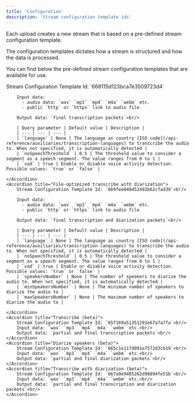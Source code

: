 ```yaml
---
title: 'Configuration'
description: 'Stream configuration template ids'
---
```


<p>
    Each upload creates a new stream that is based on a pre-defined stream configuration template.
</p>
<p>
    The configuration templates dictates how a stream is structured and how the data is processed.
</p>
<p>
    You can find below the pre-defined stream configuration templates that are available for use.
</p>

<AccordionGroup>
    <Accordion title="File-optimized transcribe">
        Stream Configuration Template Id: `668115d123bca7e3509723d4`<br/>

        Input data:
          - audio data: `wav` `mp3` `mp4` `m4a` `webm` etc.
          - public `http` or `https` link to audio file

        Output data: `final transcription packets`<br/>

        | Query parameter | Default value | Description |
        | --- | --- | --- |
        | `language` | None | The language as country [ISO code](/api-reference/auxiliaries/transcription-languages) to transcribe the audio to. When not specified, it is automatically detected |
        | `noSpeechThreshold` | 0.5 | The threshold value to consider a segment as a speech segment. The value ranges from 0 to 1 |
        | `vad` | true | Enable or disable voice activity detection. Possible values: `true` or `false` |

    </Accordion>
    <Accordion title="File-optimized transcribe with diarization">
        Stream Configuration Template Id: `669fee048452492b62cfad39`<br/>

        Input data:
          - audio data: `wav` `mp3` `mp4` `m4a` `webm` etc.
          - public `http` or `https` link to audio file

        Output data: `final transcription and diarization packets`<br/>

        | Query parameter | Default value | Description |
        | --- | --- | --- |
        | `language` | None | The language as country [ISO code](/api-reference/auxiliaries/transcription-languages) to transcribe the audio to. When not specified, it is automatically detected |
        | `noSpeechThreshold` | 0.5 | The threshold value to consider a segment as a speech segment. The value ranges from 0 to 1 |
        | `vad` | true | Enable or disable voice activity detection. Possible values: `true` or `false` |
        | `speakersNumber` | None | The number of speakers to diarize the audio to. When not specified, it is automatically detected |
        | `minSpeakersNumber` | None | The minimum number of speakers to diarize the audio to |
        | `maxSpeakersNumber` | None | The maximum number of speakers to diarize the audio to |

    </Accordion>
    <Accordion title="Transcribe (beta)">
        Stream Configuration Template Id: `65f169a51351291e67a7a7fa`<br/>
        Input data: `wav` `mp3` `mp4` `m4a` `webm` etc.<br/>
        Output data: `partial and final transcription packets`<br/>
    </Accordion>
    <Accordion title="Diarize speakers (beta)">
        Stream Configuration Template Id: `665c1e117d091e7572d3cb19`<br/>
        Input data: `wav` `mp3` `mp4` `m4a` `webm` etc.<br/>
        Output data: `partial and final diarization packets`<br/>
    </Accordion>
    <Accordion title="Transcribe with diarization (beta)">
        Stream Configuration Template Id: `667a9e9485262d98894fe51b`<br/>
        Input data: `wav` `mp3` `mp4` `m4a` `webm` etc.<br/>
        Output data: `partial and final transcription and diarization packets`<br/>
    </Accordion>
</AccordionGroup>
